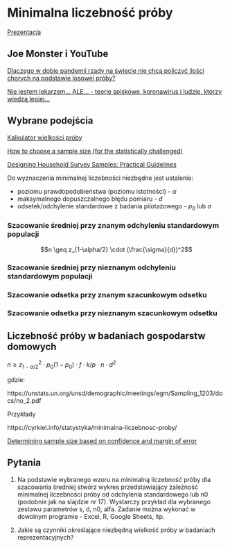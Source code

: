 # Minimalna liczebność próby

[Prezentacja](presentations/03_liczebnosc_proby.html)

## Joe Monster i YouTube

[Dlaczego w dobie pandemii rządy na świecie nie chcą policzyć ilości chorych na podstawie losowej próby?](https://joemonster.org/art/50082/Dlaczego_w_dobie_pandemii_rzady_na_swiecie_nie_chca_skorzystac_z_dobrodziejstw_statystyki_)

[Nie jestem lekarzem... ALE... - teorie spiskowe, koronawirus i ludzie, którzy wiedzą lepiej...](https://www.youtube.com/watch?v=4WhWewpBfUM)

## Wybrane podejścia

[Kalkulator wielkości próby](https://www.statystyka.az.pl/dobor/kalkulator-wielkosci-proby.php)

[How to choose a sample size (for the statistically challenged)](http://www.tools4dev.org/resources/how-to-choose-a-sample-size/)

[Designing Household Survey Samples: Practical Guidelines ](https://unstats.un.org/unsd/demographic/sources/surveys/Handbook23June05.pdf)

Do wyznaczenia minimalnej liczebności niezbędne jest ustalenie:

- poziomu prawdopodobieństwa (poziomu istotności) - $\alpha$
- maksymalnego dopuszczalnego błędu pomiaru - $d$
- odsetek/odchylenie standardowe z badania pilotażowego - $p_0$ lub $\sigma$

### Szacowanie średniej przy znanym odchyleniu standardowym populacji

$$n \geq z_{1-\alpha/2} \cdot (\frac{\sigma}{d})^2$$

### Szacowanie średniej przy nieznanym odchyleniu standardowym populacji

### Szacowanie odsetka przy znanym szacunkowym odsetku

### Szacowanie odsetka przy nieznanym szacunkowym odsetku

## Liczebność próby w badaniach gospodarstw domowych

$n \geq z_{1-\alpha/2}^2 \cdot p_0(1-p_0) \cdot f \cdot k / p \cdot n \cdot d^2$

gdzie:

https://unstats.un.org/unsd/demographic/meetings/egm/Sampling_1203/docs/no_2.pdf

Przykłady

https://cyrkiel.info/statystyka/minimalna-liczebnosc-proby/

[Determining sample size based on confidence and margin of error](https://www.khanacademy.org/math/ap-statistics/estimating-confidence-ap/one-sample-z-interval-proportion/v/determining-sample-size-based-on-confidence-and-margin-of-error)

## Pytania

1. Na podstawie wybranego wzoru na minimalną liczebność próby dla szacowania średniej stwórz wykres przedstawiający zależność minimalnej liczebności próby od odchylenia standardowego lub n0 (podobnie jak na slajdzie nr 17). Wystarczy przykład dla wybranego zestawu parametrów s, d, n0, alfa. Zadanie można wykonać w dowolnym programie - Excel, R, Google Sheets, itp.

2. Jakie są czynniki określające niezbędną wielkość próby w badaniach reprezentacyjnych?